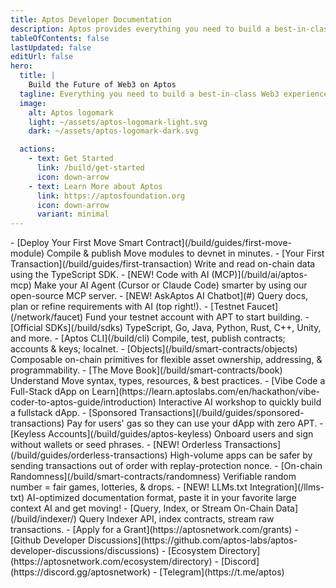 ```yaml
---
title: Aptos Developer Documentation
description: Aptos provides everything you need to build a best-in-class Web3 experience.
tableOfContents: false
lastUpdated: false
editUrl: false
hero:
  title: |
    Build the Future of Web3 on Aptos
  tagline: Everything you need to build a best-in-class Web3 experience.
  image:
    alt: Aptos logomark
    light: ~/assets/aptos-logomark-light.svg
    dark: ~/assets/aptos-logomark-dark.svg

  actions:
    - text: Get Started
      link: /build/get-started
      icon: down-arrow
    - text: Learn More about Aptos
      link: https://aptosfoundation.org
      icon: down-arrow
      variant: minimal
---
```



<CardGrid>
  <ListCard title="Getting Started" iconName="star" id="getting-started">
    - [Deploy Your First Move Smart Contract](/build/guides/first-move-module) Compile & publish Move modules to devnet in minutes.
    - [Your First Transaction](/build/guides/first-transaction) Write and read on-chain data using the TypeScript SDK.
    - [NEW! Code with AI (MCP)](/build/ai/aptos-mcp) Make your AI Agent (Cursor or Claude Code) smarter by using our open-source MCP server.
  </ListCard>

  <ListCard title="Tools" iconName="terminal">
    - [NEW! AskAptos AI Chatbot](#) Query docs, plan or refine requirements with AI (top right!).
    - [Testnet Faucet](/network/faucet) Fund your testnet account with APT to start building.
    - [Official SDKs](/build/sdks) TypeScript, Go, Java, Python, Rust, C++, Unity, and more.
    - [Aptos CLI](/build/cli) Compile, test, publish contracts; accounts & keys; localnet.
  </ListCard>

  <ListCard title="Smart Contracts" iconName="pencil">
    - [Objects](/build/smart-contracts/objects) Composable on-chain primitives for flexible asset ownership, addressing, & programmability.
    - [The Move Book](/build/smart-contracts/book) Understand Move syntax, types, resources, & best practices.
    - [Vibe Code a Full-Stack dApp on Learn](https://learn.aptoslabs.com/en/hackathon/vibe-coder-to-aptos-guide/introduction) Interactive AI workshop to quickly build a fullstack dApp.
  </ListCard>

  <ListCard title="On-Chain Features" iconName="lightning">
    - [Sponsored Transactions](/build/guides/sponsored-transactions) Pay for users' gas so they can use your dApp with zero APT.
    - [Keyless Accounts](/build/guides/aptos-keyless) Onboard users and sign without wallets or seed phrases.
    - [NEW! Orderless Transactions](/build/guides/orderless-transactions) High-volume apps can be safer by sending transactions out of order with replay-protection nonce.
    - [On-chain Randomness](/build/smart-contracts/randomness) Verifiable random number = fair games, lotteries, & drops.
  </ListCard>

  <ListCard title="Resources" iconName="file-text">
    - [NEW! LLMs.txt Integration](/llms-txt) AI-optimized documentation format, paste it in your favorite large context AI and get moving!
    - [Query, Index, or Stream On-Chain Data](/build/indexer/) Query Indexer API, index contracts, stream raw transactions.
    - [Apply for a Grant](https://aptosnetwork.com/grants)
  </ListCard>

  <ListCard title="Connect" iconName="globe-simple">
    - [Github Developer Discussions](https://github.com/aptos-labs/aptos-developer-discussions/discussions)
    - [Ecosystem Directory](https://aptosnetwork.com/ecosystem/directory)
    - [Discord](https://discord.gg/aptosnetwork) 
    - [Telegram](https://t.me/aptos)
    
  </ListCard>
</CardGrid>
